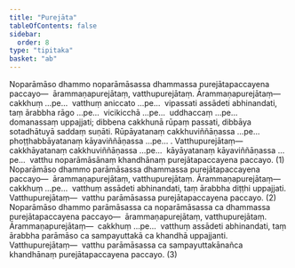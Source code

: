 ```yaml
---
title: "Purejāta"
tableOfContents: false
sidebar:
  order: 8
type: "tipitaka"
basket: "ab"
---
```



<DynamicBreadcrumb />

<Division number="30">

<Paragraph number="2178">
Noparāmāso dhammo noparāmāsassa dhammassa purejātapaccayena paccayo—  ārammaṇapurejātaṃ, vatthupurejātaṃ. <Emphasis>Ārammaṇapurejātaṃ</Emphasis>—  cakkhuṃ …pe…  vatthuṃ aniccato …pe…  vipassati assādeti abhinandati, taṃ ārabbha rāgo …pe…  vicikicchā …pe…  uddhaccaṃ …pe…  domanassaṃ uppajjati; dibbena cakkhunā rūpaṃ passati, dibbāya sotadhātuyā saddaṃ suṇāti. Rūpāyatanaṃ cakkhuviññāṇassa …pe…  phoṭṭhabbāyatanaṃ kāyaviññāṇassa …pe… . <Emphasis>Vatthupurejātaṃ</Emphasis>—  cakkhāyatanaṃ cakkhuviññāṇassa …pe…  kāyāyatanaṃ kāyaviññāṇassa …pe…  vatthu noparāmāsānaṃ khandhānaṃ purejātapaccayena paccayo. (1)
</Paragraph>

<Paragraph number="2179">
Noparāmāso dhammo parāmāsassa dhammassa purejātapaccayena paccayo—  ārammaṇapurejātaṃ, vatthupurejātaṃ. <Emphasis>Ārammaṇapurejātaṃ</Emphasis>—  cakkhuṃ …pe…  vatthuṃ assādeti abhinandati, taṃ ārabbha diṭṭhi uppajjati. <Emphasis>Vatthupurejātaṃ</Emphasis>—  vatthu parāmāsassa purejātapaccayena paccayo. (2)
</Paragraph>

<Paragraph number="2180">
Noparāmāso dhammo parāmāsassa ca noparāmāsassa ca dhammassa purejātapaccayena paccayo—  ārammaṇapurejātaṃ, vatthupurejātaṃ. <Emphasis>Ārammaṇapurejātaṃ</Emphasis>—  cakkhuṃ …pe…  vatthuṃ assādeti abhinandati, taṃ ārabbha parāmāso ca sampayuttakā ca khandhā uppajjanti. <Emphasis>Vatthupurejātaṃ</Emphasis>—  vatthu parāmāsassa ca sampayuttakānañca khandhānaṃ purejātapaccayena paccayo. (3)
</Paragraph>
</Division>